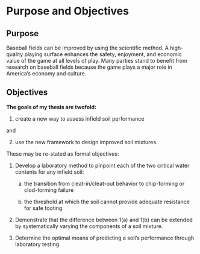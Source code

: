 # Purpose and Objectives {#purpose-and-objectives}

## Purpose {#purpose}

Baseball fields can be improved by using the scientific method. 
A high-quality playing surface enhances the safety, enjoyment, and economic value of the game at all levels of play.
Many parties stand to benefit from research on baseball fields because the game plays a major role in America's economy and culture.

## Objectives {#objectives}

**The goals of my thesis are twofold:**

1. create a new way to assess infield soil performance

and 

2. use the new framework to design improved soil mixtures. 
<!-- **I seek to answer these open-ended questions:** -->

<!-- 1. How can infield soil performance be measured? -->
<!-- 2. How can rational mix design improve infield soil performance? -->
<!-- 3. Which soil tests best predict the performance of a mix? -->

These may be re-stated as formal objectives:

1) Develop a laboratory method to pinpoint each of the two critical water contents for any infield soil:
    
    a) the transition from cleat-in/cleat-out behavior to chip-forming or clod-forming failure
    
    b) the threshold at which the soil cannot provide adequate resistance for safe footing
    
2) Demonstrate that the difference between 1(a) and 1(b) can be extended by systematically varying the components of a soil mixture. 

3) Determine the optimal means of predicting a soil's performance through laboratory testing.


